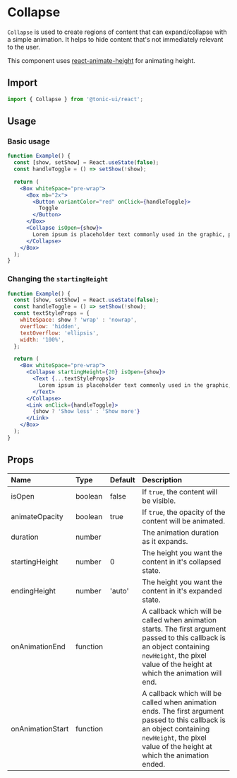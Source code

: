 # Collapse

`Collapse` is used to create regions of content that can expand/collapse with a simple animation. It helps to hide content that's not immediately relevant to the user.

This component uses [react-animate-height](https://github.com/Stanko/react-animate-height) for animating height.

## Import

```js
import { Collapse } from '@tonic-ui/react';
```

## Usage

### Basic usage

```jsx
function Example() {
  const [show, setShow] = React.useState(false);
  const handleToggle = () => setShow(!show);

  return (
    <Box whiteSpace="pre-wrap">
      <Box mb="2x">
        <Button variantColor="red" onClick={handleToggle}>
          Toggle
        </Button>
      </Box>
      <Collapse isOpen={show}>
        Lorem ipsum is placeholder text commonly used in the graphic, print, and publishing industries for previewing layouts and visual mockups. Lorem ipsum is placeholder text commonly used in the graphic, print, and publishing industries for previewing layouts and visual mockups. Lorem ipsum is placeholder text commonly used in the graphic, print, and publishing industries for previewing layouts and visual mockups.
      </Collapse>
    </Box>
  );
}
```

### Changing the `startingHeight`

```jsx
function Example() {
  const [show, setShow] = React.useState(false);
  const handleToggle = () => setShow(!show);
  const textStyleProps = {
    whiteSpace: show ? 'wrap' : 'nowrap',
    overflow: 'hidden',
    textOverflow: 'ellipsis',
    width: '100%',
  };

  return (
    <Box whiteSpace="pre-wrap">
      <Collapse startingHeight={20} isOpen={show}>
        <Text {...textStyleProps}>
          Lorem ipsum is placeholder text commonly used in the graphic, print, and publishing industries for previewing layouts and visual mockups. Lorem ipsum is placeholder text commonly used in the graphic, print, and publishing industries for previewing layouts and visual mockups. Lorem ipsum is placeholder text commonly used in the graphic, print, and publishing industries for previewing layouts and visual mockups.
        </Text>
      </Collapse>
      <Link onClick={handleToggle}>
        {show ? 'Show less' : 'Show more'}
      </Link>
    </Box>
  );
}
```

## Props

| Name | Type | Default | Description |
| :--- | :--- | :------ | :---------- |
| isOpen | boolean | false | If `true`, the content will be visible. |
| animateOpacity | boolean | true | If `true`, the opacity of the content will be animated. |
| duration | number | | The animation duration as it expands. |
| startingHeight | number | 0 | The height you want the content in it's collapsed state. |
| endingHeight | number | 'auto' | The height you want the content in it's expanded state. |
| onAnimationEnd | function | | A callback which will be called when animation starts. The first argument passed to this callback is an object containing `newHeight`, the pixel value of the height at which the animation will end. |
| onAnimationStart | function | | A callback which will be called when animation ends. The first argument passed to this callback is an object containing `newHeight`, the pixel value of the height at which the animation ended. |
